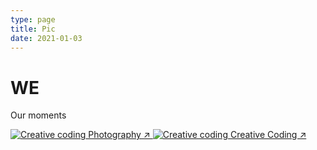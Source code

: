 ```yaml
---
type: page
title: Pic
date: 2021-01-03
---
```


# WE

Our moments



[
  <Image src="/images/photo.jpg" alt="Creative coding" width={2362} height={1574} quality={100} className="next-image" />
  Photography ↗
](https://works.shud.in)
[
  <Image src="/images/creative-coding.png" alt="Creative coding" width={760} height={760} quality={100} className="next-image" />
  Creative Coding ↗
](https://works.shud.in/creative-coding)
